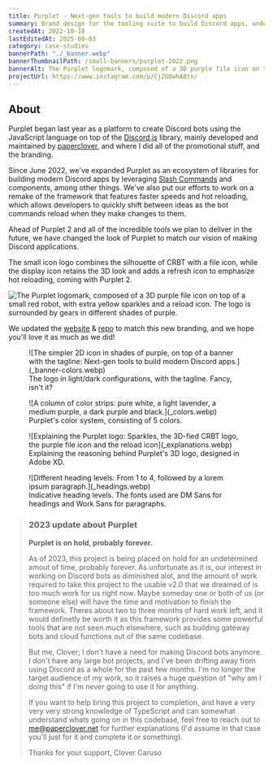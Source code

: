 ```yaml
---
title: Purplet - Next-gen tools to build modern Discord apps
summary: Brand design for the tooling suite to build Discord apps, under the CRBT umbrella.
createdAt: 2022-10-18
lastEditedAt: 2025-08-03
category: case-studies
bannerPath: "./_banner.webp"
bannerThumbnailPath: /small-banners/purplet-2022.png
bannerAlt: The Purplet logomark, composed of a 3D purple file icon on top of a small red robot, with extra yellow sparkles and a reload icon. The logo is surrounded by gears in different shades of purple.
projectUrl: https://www.instagram.com/p/Cj2GQwhA8tn/
---
```


## About

Purplet began last year as a platform to create Discord bots using the JavaScript language on top of the [Discord.js](https://discord.js.org/) library, mainly developed and maintained by [paperclover](https://papercllover.net), and where I did all of the promotional stuff, and the branding.

Since June 2022, we've expanded Purplet as an ecosystem of libraries for building modern Discord apps by leveraging [Slash Commands](https://discord.com/blog/slash-commands-permissions-discord-apps-bots) and components, among other things. We've also put our efforts to work on a remake of the framework that features faster speeds and hot reloading, which allows developers to quickly shift between ideas as the bot commands reload when they make changes to them.

Ahead of Purplet 2 and all of the incredible tools we plan to deliver in the future, we have changed the look of Purplet to match our vision of making Discord applications.

The small icon logo combines the silhouette of CRBT with a file icon, while the display icon retains the 3D look and adds a refresh icon to emphasize hot reloading, coming with Purplet 2.

![The Purplet logomark, composed of a 3D purple file icon on top of a small red robot, with extra yellow sparkles and a reload icon. The logo is surrounded by gears in different shades of purple.](_banner.webp)

We updated the [website](https://purplet.js.org) & [repo](https://github.com/CRBT-Team/Purplet) to match this new branding, and we hope you'll love it as much as we did!

<figure>
![The simpler 2D icon in shades of purple, on top of a banner with the tagline: Next-gen tools to build modern Discord apps.](_banner-colors.webp)

<figcaption>
  The logo in light/dark configurations, with the tagline. Fancy, isn't it?
</figcaption>
</figure>

<figure>
![A column of color strips: pure white, a light lavender, a medium purple, a dark purple and black.](_colors.webp)

<figcaption>
  Purplet's color system, consisting of 5 colors.
</figcaption>
</figure>

<figure>
![Explaining the Purplet logo: Sparkles, the 3D-fied CRBT logo, the purple file icon and the reload icon](_explanations.webp)

<figcaption>
  Explaining the reasoning behind Purplet's 3D logo, designed in Adobe XD.
</figcaption>
</figure>

<figure>
![Different heading levels: From 1 to 4, followed by a lorem ipsum paragraph.](_headings.webp)

<figcaption>
  Indicative heading levels. The fonts used are DM Sans for headings and Work Sans for paragraphs.
</figcaption>
</figure>

> ### 2023 update about Purplet
>
> **Purplet is on hold, probably forever.**
>
> As of 2023, this project is being placed on hold for an undetermined amout of time, probably forever. As unfortunate as it is, our interest in working on Discord bots as diminished alot, and the amount of work required to take this project to the usable v2.0 that we dreamed of is too much work for us right now. Maybe someday one or both of us (or someone else) will have the time and motivation to finish the framework. Theres about two to three months of hard work left, and it would definetly be worth it as this framework provides some powerful tools that are not seen much elsewhere, such as building gateway bots and cloud functions out of the same codebase.
>
> But me, Clover; I don't have a need for making Discord bots anymore. I don't have any large bot projects, and I've been drifting away from using Discord as a whole for the past few months. I'm no longer the target audience of my work, so it raises a huge question of "why am I doing this" if I'm never going to use it for anything.
>
> If you want to help bring this project to completion, and have a very very very strong knowledge of TypeScript and can somewhat understand whats going on in this codebase, feel free to reach out to me@paperclover.net for further explanations (I'd assume in that case you'll just for it and complete it or something).
>
> Thanks for your support,
> Clover Caruso
